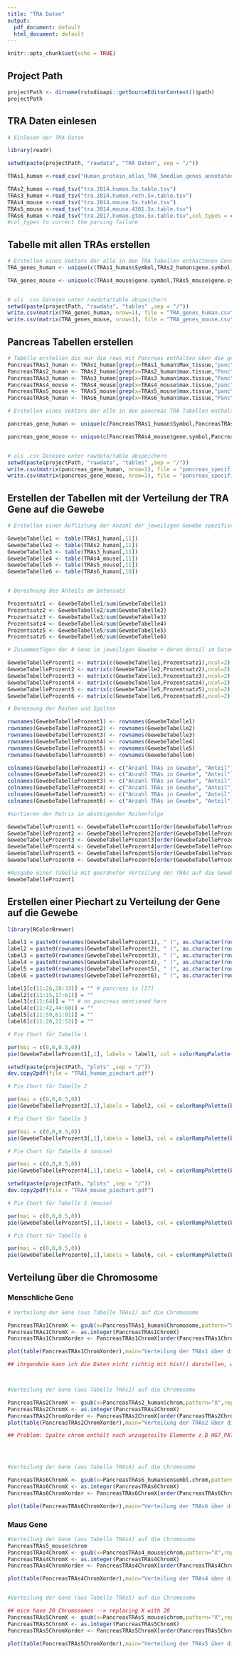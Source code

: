 ---
title: "TRA Daten"
output:
  pdf_document: default
  html_document: default
---

```{r setup, include=FALSE}
knitr::opts_chunk$set(echo = TRUE)
```


## Project Path
```{r}
projectPath <- dirname(rstudioapi::getSourceEditorContext()$path)
projectPath
```


## TRA Daten einlesen

```{r include=FALSE}
# Einlesen der TRA Daten

library(readr)

setwd(paste(projectPath, "rawdata", "TRA Daten", sep = "/"))

TRAs1_human <-read_csv("Human_protein_atlas_TRA_5median_genes_annotated.tsv")

TRAs2_human <-read_tsv("tra.2014.human.5x.table.tsv")
TRAs3_human <-read_tsv("tra.2014.human.roth.5x.table.tsv")
TRAs4_mouse <-read_tsv("tra.2014.mouse.5x.table.tsv")
TRAs5_mouse <-read_tsv("tra.2014.mouse.4301.5x.table.tsv")
TRAs6_human <-read_tsv("tra.2017.human.gtex.5x.table.tsv",col_types = cols(ensembl.chrom=col_character()))
#col_types to correct the parsing failure

```

## Tabelle mit allen TRAs erstellen
```{r}
# Erstellen eines Vektors der alle in den TRA Tabellen enthaltenen Gensymbole enthält
TRA_genes_human <- unique(c(TRAs1_human$Symbol,TRAs2_human$gene.symbol,TRAs6_human$ensembl.symbol))

TRA_genes_mouse <- unique(c(TRAs4_mouse$gene.symbol,TRAs5_mouse$gene.symbol))


# als .csv Dateien unter rawdata/table abspeichern
setwd(paste(projectPath, "rawdata", "tables" ,sep = "/"))
write.csv(matrix(TRA_genes_human, nrow=1), file = "TRA_genes_human.csv", row.names = FALSE)
write.csv(matrix(TRA_genes_mouse, nrow=1), file = "TRA_genes_mouse.csv", row.names = FALSE)
```

## Pancreas Tabellen erstellen

```{r}

# Tabelle erstellen die nur die rows mit Pancreas enthalten über die grep Funktion
PancreasTRAs1_human <- TRAs1_human[grep(x=TRAs1_human$Max_tissue,"panc"),]
PancreasTRAs2_human <- TRAs2_human[grep(x=TRAs2_human$max.tissue,"Panc"),]
PancreasTRAs3_human <- TRAs3_human[grep(x=TRAs3_human$max.tissue,"Panc"),]
PancreasTRAs4_mouse <- TRAs4_mouse[grep(x=TRAs4_mouse$max.tissue,"panc"),]
PancreasTRAs5_mouse <- TRAs5_mouse[grep(x=TRAs5_mouse$max.tissue,"panc"),]
PancreasTRAs6_human <- TRAs6_human[grep(x=TRAs6_human$max.tissue,"Panc"),]

```


```{r}
# Erstellen eines Vektors der alle in den pancreas TRA Tabellen enthaltenen Gensymbole enthält

pancreas_gene_human <- unique(c(PancreasTRAs1_human$Symbol,PancreasTRAs2_human$gene.symbol,PancreasTRAs6_human$ensembl.symbol))

pancreas_gene_mouse <- unique(c(PancreasTRAs4_mouse$gene.symbol,PancreasTRAs5_mouse$gene.symbol))


# als .csv Dateien unter rawdata/table abspeichern
setwd(paste(projectPath, "rawdata", "tables" ,sep = "/"))
write.csv(matrix(pancreas_gene_human, nrow=1), file = "pancreas_specific_genes_human.csv", row.names = FALSE)
write.csv(matrix(pancreas_gene_mouse, nrow=1), file = "pancreas_specific_genes_mouse.csv", row.names = FALSE)
```

## Erstellen der Tabellen mit der Verteilung der TRA Gene auf die Gewebe

```{r}

# Erstellen einer Auflistung der Anzahl der jeweiligen Gewebe spezifischer Gene mithilfe der table function

GewebeTabelle1 <- table(TRAs1_human[,11])
GewebeTabelle2 <- table(TRAs2_human[,11])
GewebeTabelle3 <- table(TRAs3_human[,11])
GewebeTabelle4 <- table(TRAs4_mouse[,11])
GewebeTabelle5 <- table(TRAs5_mouse[,11])
GewebeTabelle6 <- table(TRAs6_human[,10])


# Berechnung des Anteils am Datensatz

Prozentsatz1 <- GewebeTabelle1/sum(GewebeTabelle1)
Prozentsatz2 <- GewebeTabelle2/sum(GewebeTabelle2)
Prozentsatz3 <- GewebeTabelle3/sum(GewebeTabelle3)
Prozentsatz4 <- GewebeTabelle4/sum(GewebeTabelle4)
Prozentsatz5 <- GewebeTabelle5/sum(GewebeTabelle5)
Prozentsatz6 <- GewebeTabelle6/sum(GewebeTabelle6)

# Zusammenfügen der # Gene im jeweiligen Gewebe + deren Anteil im Datensatz

GewebeTabelleProzent1 <- matrix(c(GewebeTabelle1,Prozentsatz1),ncol=2)
GewebeTabelleProzent2 <- matrix(c(GewebeTabelle2,Prozentsatz2),ncol=2)
GewebeTabelleProzent3 <- matrix(c(GewebeTabelle3,Prozentsatz3),ncol=2)
GewebeTabelleProzent4 <- matrix(c(GewebeTabelle4,Prozentsatz4),ncol=2)
GewebeTabelleProzent5 <- matrix(c(GewebeTabelle5,Prozentsatz5),ncol=2)
GewebeTabelleProzent6 <- matrix(c(GewebeTabelle6,Prozentsatz6),ncol=2)

# Benennung der Reihen und Spalten

rownames(GewebeTabelleProzent1) <- rownames(GewebeTabelle1)
rownames(GewebeTabelleProzent2) <- rownames(GewebeTabelle2)
rownames(GewebeTabelleProzent3) <- rownames(GewebeTabelle3)
rownames(GewebeTabelleProzent4) <- rownames(GewebeTabelle4)
rownames(GewebeTabelleProzent5) <- rownames(GewebeTabelle5)
rownames(GewebeTabelleProzent6) <- rownames(GewebeTabelle6)

colnames(GewebeTabelleProzent1) <- c("Anzahl TRAs in Gewebe", "Anteil")
colnames(GewebeTabelleProzent2) <- c("Anzahl TRAs in Gewebe", "Anteil")
colnames(GewebeTabelleProzent3) <- c("Anzahl TRAs in Gewebe", "Anteil")
colnames(GewebeTabelleProzent4) <- c("Anzahl TRAs in Gewebe", "Anteil")
colnames(GewebeTabelleProzent5) <- c("Anzahl TRAs in Gewebe", "Anteil")
colnames(GewebeTabelleProzent6) <- c("Anzahl TRAs in Gewebe", "Anteil")

#sortieren der Matrix in absteigender Reihenfolge

GewebeTabelleProzent1 <- GewebeTabelleProzent1[order(GewebeTabelleProzent1[,1],decreasing=TRUE),]
GewebeTabelleProzent2 <- GewebeTabelleProzent2[order(GewebeTabelleProzent2[,1],decreasing=TRUE),]
GewebeTabelleProzent3 <- GewebeTabelleProzent3[order(GewebeTabelleProzent3[,1],decreasing=TRUE),]
GewebeTabelleProzent4 <- GewebeTabelleProzent4[order(GewebeTabelleProzent4[,1],decreasing=TRUE),]
GewebeTabelleProzent5 <- GewebeTabelleProzent5[order(GewebeTabelleProzent5[,1],decreasing=TRUE),]
GewebeTabelleProzent6 <- GewebeTabelleProzent6[order(GewebeTabelleProzent6[,1],decreasing=TRUE),]

#Ausgabe einer Tabelle mit geordneter Verteilung der TRAs auf die Gewebe
GewebeTabelleProzent1

```

## Erstellen einer Piechart zu Verteilung der Gene auf die Gewebe

```{r fig.height=10}
library(RColorBrewer)

label1 = paste0(rownames(GewebeTabelleProzent1), " (", as.character(round(GewebeTabelleProzent1[,"Anteil"],3)*100), "%)")
label2 = paste0(rownames(GewebeTabelleProzent2), " (", as.character(round(GewebeTabelleProzent2[,"Anteil"],3)*100), "%)")
label3 = paste0(rownames(GewebeTabelleProzent3), " (", as.character(round(GewebeTabelleProzent3[,"Anteil"],3)*100), "%)")
label4 = paste0(rownames(GewebeTabelleProzent4), " (", as.character(round(GewebeTabelleProzent4[,"Anteil"],3)*100), "%)")
label5 = paste0(rownames(GewebeTabelleProzent5), " (", as.character(round(GewebeTabelleProzent5[,"Anteil"],3)*100), "%)")
label6 = paste0(rownames(GewebeTabelleProzent6), " (", as.character(round(GewebeTabelleProzent6[,"Anteil"],3)*100), "%)")

label1[c(11:26,28:33)] = "" # pancreas is [27]
label2[c(11:15,17:61)] = ""
label3[c(11:64)] = "" # no pancreas mentioned here
label4[c(11:42,44:60)] = ""
label5[c(11:59,61:91)] = ""
label6[c(11:20,22:53)] = ""

# Pie Chart für Tabelle 1

par(mai = c(0,0,0.5,0))
pie(GewebeTabelleProzent1[,1], labels = label1, col = colorRampPalette(brewer.pal(9,"Blues"))(9)[9:1], cex = 0.9, radius = 0.95, clockwise = TRUE, border = FALSE, main = "TRA expression in human tissues (atlas)")

setwd(paste(projectPath, "plots" ,sep = "/"))
dev.copy2pdf(file = "TRA1_human_piechart.pdf")

# Pie Chart für Tabelle 2

par(mai = c(0,0,0.5,0))
pie(GewebeTabelleProzent2[,1],labels = label2, col = colorRampPalette(brewer.pal(9,"Blues"))(9)[9:1], cex = 0.9, radius = 0.95, clockwise = TRUE, border = FALSE, main = "TRA expression in human tissues")

# Pie Chart für Tabelle 3

par(mai = c(0,0,0.5,0))
pie(GewebeTabelleProzent3[,1],labels = label3, col = colorRampPalette(brewer.pal(9,"Blues"))(9)[9:1], cex = 0.9, radius = 0.95, clockwise = TRUE, border = FALSE, main = "TRA expression in human tissues (roth)")

# Pie Chart für Tabelle 4 (mouse)

par(mai = c(0,0,0.5,0))
pie(GewebeTabelleProzent4[,1],labels = label4, col = colorRampPalette(brewer.pal(9,"Blues"))(9)[9:1], cex = 0.9, radius = 0.95, clockwise = TRUE, border = FALSE, main = "TRA expression in mouse tissues")

setwd(paste(projectPath, "plots" ,sep = "/"))
dev.copy2pdf(file = "TRA4_mouse_piechart.pdf")

# Pie Chart für Tabelle 5 (mouse)

par(mai = c(0,0,0.5,0))
pie(GewebeTabelleProzent5[,1],labels = label5, col = colorRampPalette(brewer.pal(9,"Blues"))(9)[9:1], cex = 0.9, radius = 0.95, clockwise=TRUE, border = FALSE, main = "TRA expression in mouse tissues")

# Pie Chart für Tabelle 6

par(mai = c(0,0,0.5,0))
pie(GewebeTabelleProzent6[,1],labels = label6, col = colorRampPalette(brewer.pal(9,"Blues"))(9)[9:1], cex = 0.9, radius = 0.95, clockwise = TRUE, border = FALSE, main = "TRA expression in human tissues (gtex)")

```


## Verteilung über die Chromosome


### Menschliche Gene

```{r}
# Verteilung der Gene (aus Tabelle TRAs1) auf die Chromosome

PancreasTRAs1ChromX <- gsub(x=PancreasTRAs1_human$Chromosome,pattern="X",replacement="23")
PancreasTRAs1ChromX <- as.integer(PancreasTRAs1ChromX)
PancreasTRAs1ChromXorder <- PancreasTRAs1ChromX[order(PancreasTRAs1ChromX)]

plot(table(PancreasTRAs1ChromXorder),main="Verteilung der TRAs1 über die Chromosomen",xlab="Chromosom")

## ihrgendwie kann ich die Daten nicht richtig mit hist() darstellen, wenn mit table verglichen kommt es zu einer falschen Aufzählung



#Verteilung der Gene (aus Tabelle TRAs2) auf die Chromosome

PancreasTRAs2ChromX <- gsub(x=PancreasTRAs2_human$chrom,pattern="X",replacement="23")
PancreasTRAs2ChromX <- as.integer(PancreasTRAs2ChromX)
PancreasTRAs2ChromXorder <- PancreasTRAs2ChromX[order(PancreasTRAs2ChromX)]
plot(table(PancreasTRAs2ChromXorder),main="Verteilung der TRAs2 über die Chromosomen",xlab="Chromosom")

## Problem: Spalte chrom enthält noch unzugeteilte Elemente z.B HG7_PATCH --> werden bis jetzt noch zu NAs umgewandelt




#Verteilung der Gene (aus Tabelle TRAs6) auf die Chromosome

PancreasTRAs6ChromX <- gsub(x=PancreasTRAs6_human$ensembl.chrom,pattern="X",replacement="23")
PancreasTRAs6ChromX <- as.integer(PancreasTRAs6ChromX)
PancreasTRAs6ChromXorder <- PancreasTRAs6ChromX[order(PancreasTRAs6ChromX)]

plot(table(PancreasTRAs6ChromXorder),main="Verteilung der TRAs6 über die Chromosomen",xlab="Chromosom")

```



### Maus Gene

```{r}
#Verteilung der Gene (aus Tabelle TRAs4) auf die Chromosome
PancreasTRAs5_mouse$chrom
PancreasTRAs4ChromX <- gsub(x=PancreasTRAs4_mouse$chrom,pattern="X",replacement="20")
PancreasTRAs4ChromX <- as.integer(PancreasTRAs4ChromX)
PancreasTRAs4ChromXorder <- PancreasTRAs4ChromX[order(PancreasTRAs4ChromX)]

plot(table(PancreasTRAs4ChromXorder),main="Verteilung der TRAs4 über die Chromosomen",xlab="Chromosom")


#Verteilung der Gene (aus Tabelle TRAs5) auf die Chromosome

## mice have 20 Chromosomes --> replacing X with 20
PancreasTRAs5ChromX <- gsub(x=PancreasTRAs5_mouse$chrom,pattern="X",replacement="20")
PancreasTRAs5ChromX <- as.integer(PancreasTRAs5ChromX)
PancreasTRAs5ChromXorder <- PancreasTRAs5ChromX[order(PancreasTRAs5ChromX)]

plot(table(PancreasTRAs5ChromXorder),main="Verteilung der TRAs5 über die Chromosomen",xlab="Chromosom")

```


